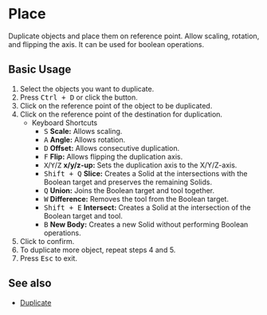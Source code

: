 
# Place

<Reference shortcut="Ctrl + D" command="Place" button="Left of Command Bar" buttonIcon='button-place' />

Duplicate objects and place them on reference point. Allow scaling, rotation, and flipping the axis. It can be used for boolean operations.

## Basic Usage

1. Select the objects you want to duplicate.
2. Press <kbd>Ctrl + D</kbd> or click the button.
3. Click on the reference point of the object to be duplicated.
4. Click on the reference point of the destination for duplication.
   - <Kst>Keyboard Shortcuts</Kst>
      - <kbd>S</kbd> **Scale:** Allows scaling.
      - <kbd>A</kbd> **Angle:** Allows rotation.
      - <kbd>D</kbd> **Offset:** Allows consecutive duplication.
      - <kbd>F</kbd> **Flip:** Allows flipping the duplication axis.
      - <kbd>X</kbd>/<kbd>Y</kbd>/<kbd>Z</kbd> **x/y/z-up:** Sets the duplication axis to the X/Y/Z-axis.
      - <kbd>Shift + Q</kbd> **Slice:** Creates a Solid at the intersections with the Boolean target and preserves the remaining Solids.
      - <kbd>Q</kbd> **Union:** Joins the Boolean target and tool together.
      - <kbd>W</kbd> **Difference:** Removes the tool from the Boolean target.
      - <kbd>Shift + E</kbd> **Intersect:** Creates a Solid at the intersection of the Boolean target and tool.
      - <kbd>B</kbd> **New Body:** Creates a new Solid without performing Boolean operations.
5. Click to confirm.
6. To duplicate more object, repeat steps 4 and 5.
7. Press <kbd>Esc</kbd> to exit.

<VideoPlayer fileName="place"/>

## See also
- [Duplicate](puplicate)